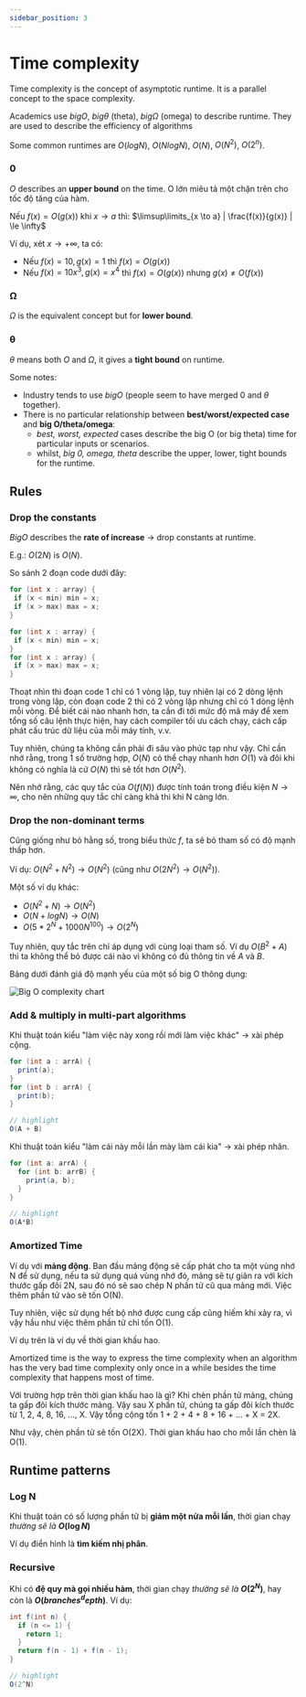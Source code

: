 ```yaml
---
sidebar_position: 3
---
```


# Time complexity

Time complexity is the concept of asymptotic runtime. It is a parallel concept to the space complexity.

Academics use $big O$, $big θ$ (theta), $big Ω$ (omega) to describe runtime. They are used to describe the efficiency of algorithms

Some common runtimes are $O(log N)$, $O(N log N)$, $O(N)$, $O(N^2)$, $O(2^n)$.

### 0

$O$ describes an **upper bound** on the time. O lớn miêu tả một chặn trên cho tốc độ tăng của hàm.

Nếu $f(x) = O(g(x))$ khi $x \rightarrow a$ thì: $\limsup\limits_{x \to a} | \frac{f(x)}{g(x)} | \le \infty$

Ví dụ, xét $x \to +\infty$, ta có:
- Nếu $f(x) = 10, g(x) = 1$ thì $f(x) = O(g(x))$
- Nếu $f(x) = 10x^3, g(x) = x^4$ thì $f(x) = O(g(x))$ nhưng $g(x) \neq O(f(x))$

### Ω

$Ω$ is the equivalent concept but for **lower bound**.

### θ

$θ$ means both $O$ and $Ω$, it gives a **tight bound** on runtime.

Some notes:
- Industry tends to use $big  O$ (people seem to have merged $0$ and $θ$ together).
- There is no particular relationship between **best/worst/expected case** and **big O/theta/omega**:
  - *best, worst, expected* cases describe the big O (or big theta) time for particular inputs or scenarios.
  - whilst, *big 0, omega, theta* describe the upper, lower, tight bounds for the runtime.

## Rules

### Drop the constants

$Big O$ describes the **rate of increase** $\rightarrow$ drop constants at runtime.

E.g.: $O(2N)$ is $O(N)$.

So sánh 2 đoạn code dưới đây:

```java
for (int x : array) {
 if (x < min) min = x;
 if (x > max) max = x;
}
```

```java
for (int x : array) {
 if (x < min) min = x;
}
for (int x : array) {
 if (x > max) max = x;
}
```

Thoạt nhìn thì đoạn code 1 chỉ có 1 vòng lặp, tuy nhiên lại có 2 dòng lệnh trong vòng lặp, còn đoạn code 2 thì có 2 vòng lặp nhưng chỉ có 1 dòng lệnh mỗi vòng. Để biết cái nào nhanh hơn, ta cần đi tới mức độ mã máy để xem tổng số câu lệnh thực hiện, hay cách compiler tối ưu cách chạy, cách cấp phát cấu trúc dữ liệu của mỗi máy tính, v.v.

Tuy nhiên, chúng ta không cần phải đi sâu vào phức tạp như vậy. Chỉ cần nhớ rằng, trong 1 số trường hợp, $O(N)$ có thể chạy nhanh hơn $O(1)$ và đôi khi không có nghĩa là cứ $O(N)$ thì sẽ tốt hơn $O(N^2)$.

Nên nhớ rằng, các quy tắc của $O(f(N))$ được tính toán trong điều kiện $N \rightarrow \infty$, cho nên những quy tắc chỉ càng khả thi khi N càng lớn.

### Drop the non-dominant terms

Cũng giống như bỏ hằng số, trong biểu thức $f$, ta sẽ bỏ tham số có độ mạnh thấp hơn.

Ví dụ: $O(N^2 + N^2) \rightarrow O(N^2)$ (cũng như $O(2N^2) \rightarrow O(N^2)$).

Một số ví dụ khác:
- $O(N^2 + N) \rightarrow O(N^2)$
- $O(N + logN) \rightarrow O(N)$
- $O(5*2^N + 1000N^{100}) \rightarrow O(2^N)$

Tuy nhiên, quy tắc trên chỉ áp dụng với cùng loại tham số. Ví dụ $O(B^2 + A)$ thì ta không thể bỏ được cái nào vì không có đủ thông tin về $A$ và $B$.

Bảng dưới đánh giá độ mạnh yếu của một số big O thông dụng:

![Big O complexity chart](./img/big-o-complexity-chart.jpeg)

### Add & multiply in multi-part algorithms

Khi thuật toán kiểu "làm việc này xong rồi mới làm việc khác" $\to$ xài phép cộng.

```java
for (int a : arrA) {
  print(a);
}
for (int b : arrA) {
  print(b);
}

// highlight
O(A + B)
```

Khi thuật toán kiểu "làm cái này mỗi lần mày làm cái kia" $\to$ xài phép nhân.

```java
for (int a: arrA) {
  for (int b: arrB) {
    print(a, b);
  }
}

// highlight
O(A*B)
```

### Amortized Time

Ví dụ với **mảng động**. Ban đầu mảng động sẽ cấp phát cho ta một vùng nhớ N để sử dụng, nếu ta sử dụng quá vùng nhớ đó, mảng sẽ tự giãn ra với kích thước gấp đôi 2N, sau đó nó sẽ sao chép N phần tử cũ qua mảng mới. Việc thêm phần tử vào sẽ tốn O(N).

Tuy nhiên, việc sử dụng hết bộ nhớ được cung cấp cũng hiếm khi xảy ra, vì vậy hầu như việc thêm phần tử chỉ tốn O(1).

Ví dụ trên là ví dụ về thời gian khấu hao.

Amortized time is the way to express the time complexity when an algorithm has the very bad time complexity only once in a while besides the time complexity that happens most of time.

Với trường hợp trên thời gian khấu hao là gì? Khi chèn phần tử mảng, chúng ta gấp đôi kích thước mảng. Vậy sau X phần tử, chúng ta gấp đôi kích thước từ 1, 2, 4, 8, 16, ..., X. Vậy tổng cộng tốn 1 + 2 + 4 + 8 + 16 + ... + X = 2X.

Như vậy, chèn phần tử sẽ tốn O(2X). Thời gian khấu hao cho mỗi lần chèn là O(1).


## Runtime patterns

### Log N

Khi thuật toán có số lượng phần tử bị **giảm một nửa mỗi lần**, thời gian chạy *thường sẽ là* **$O(\log N)$**

Ví dụ điển hình là **tìm kiếm nhị phân**.

### Recursive

Khi có **đệ quy mà gọi nhiều hàm**, thời gian chạy *thường sẽ là* **$O(2^N)$**, hay còn là **$O(branches^depth)$**. Ví dụ:

```java
int f(int n) {
  if (n <= 1) {
    return 1;
  }
  return f(n - 1) + f(n - 1);
}

// highlight
O(2^N)
```

